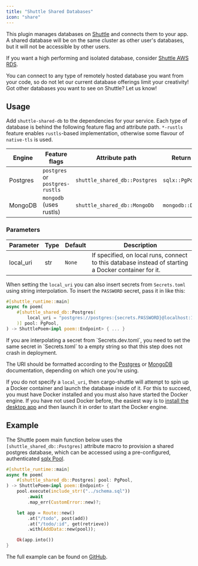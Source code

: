 ```yaml
---
title: "Shuttle Shared Databases"
icon: "share"
---
```


This plugin manages databases on [Shuttle](https://www.shuttle.rs) and connects them to your app. A shared database
will be on the same cluster as other user's databases, but it will not be accessible by other users.

If you want a high performing and isolated database, consider [Shuttle AWS RDS](./shuttle-aws-rds).

<Tip>
  You can connect to any type of remotely hosted database you want from your
  code, so do not let our current database offerings limit your creativity! Got
  other databases you want to see on Shuttle? Let us know!
</Tip>

## Usage

Add `shuttle-shared-db` to the dependencies for your service.
Each type of database is behind the following feature flag and attribute path. `*-rustls` feature enables `rustls`-based implementation, otherwise some flavour of `native-tls` is used.

| Engine   | Feature flags                   | Attribute path                | Return type         |
| -------- | ------------------------------- | ----------------------------- | ------------------- |
| Postgres | `postgres` or `postgres-rustls` | `shuttle_shared_db::Postgres` | `sqlx::PgPool`      |
| MongoDB  | `mongodb` (uses rustls)         | `shuttle_shared_db::MongoDb`  | `mongodb::Database` |

### Parameters

| Parameter | Type | Default | Description                                                                                          |
| --------- | ---- | ------- | ---------------------------------------------------------------------------------------------------- |
| local_uri | str  | `None`  | If specified, on local runs, connect to this database instead of starting a Docker container for it. |

When setting the `local_uri` you can also insert secrets from `Secrets.toml` using string interpolation. To insert the
`PASSWORD` secret, pass it in like this:

```rust
#[shuttle_runtime::main]
async fn poem(
    #[shuttle_shared_db::Postgres(
        local_uri = "postgres://postgres:{secrets.PASSWORD}@localhost:16695/postgres"
    )] pool: PgPool,
) -> ShuttlePoem<impl poem::Endpoint> { ... }
```

<Note>
  If you are interpolating a secret from `Secrets.dev.toml`, you need to set the
  same secret in `Secrets.toml` to a empty string so that this step does not
  crash in deployment.
</Note>

The URI should be formatted according to the
[Postgres](https://www.postgresql.org/docs/current/libpq-connect.html#LIBPQ-CONNSTRING) or
[MongoDB](https://www.mongodb.com/docs/manual/reference/connection-string/)
documentation, depending on which one you're using.

If you do not specify a `local_uri`, then cargo-shuttle will attempt to spin up a Docker container and launch the database inside of it.
For this to succeed, you must have Docker installed and you must also have started the Docker engine. If you have not used Docker
before, the easiest way is to [install the desktop app](https://docs.docker.com/get-docker/) and then launch it in order to start
the Docker engine.

<Snippet file="connection-string.mdx" />

## Example

The Shuttle poem main function below uses the `[shuttle_shared_db::Postgres]` attribute macro to provision a shared postgres database,
which can be accessed using a pre-configured, authenticated [sqlx Pool](https://docs.rs/sqlx/latest/sqlx/pool/index.html).

```rust main.rs
#[shuttle_runtime::main]
async fn poem(
    #[shuttle_shared_db::Postgres] pool: PgPool,
) -> ShuttlePoem<impl poem::Endpoint> {
    pool.execute(include_str!("../schema.sql"))
        .await
        .map_err(CustomError::new)?;

    let app = Route::new()
        .at("/todo", post(add))
        .at("/todo/:id", get(retrieve))
        .with(AddData::new(pool));

    Ok(app.into())
}
```

The full example can be found on [GitHub](https://github.com/shuttle-hq/shuttle-examples/tree/main/poem/postgres).
